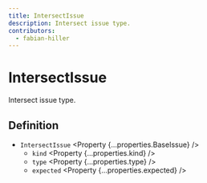 ```yaml
---
title: IntersectIssue
description: Intersect issue type.
contributors:
  - fabian-hiller
---
```



# IntersectIssue

Intersect issue type.

## Definition

- `IntersectIssue` <Property {...properties.BaseIssue} />
  - `kind` <Property {...properties.kind} />
  - `type` <Property {...properties.type} />
  - `expected` <Property {...properties.expected} />
